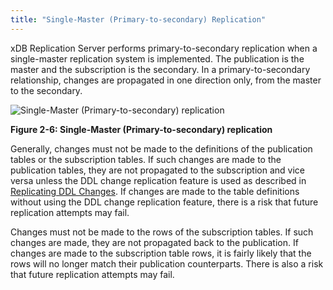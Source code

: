 ```yaml
---
title: "Single-Master (Primary-to-secondary) Replication"
---
```


<div id="smr_replication" class="registered_link"></div>

xDB Replication Server performs primary-to-secondary replication when a single-master replication system is implemented. The publication is the master and the subscription is the secondary. In a primary-to-secondary relationship, changes are propagated in one direction only, from the master to the secondary.

![Single-Master (Primary-to-secondary) replication](../../images/image8.png)

**Figure 2-6: Single-Master (Primary-to-secondary) replication**

Generally, changes must not be made to the definitions of the publication tables or the subscription tables. If such changes are made to the publication tables, they are not propagated to the subscription and vice versa unless the DDL change replication feature is used as described in [Replicating DDL Changes](../../07_common_operations/08_replicating_ddl_changes/#replicating_ddl_changes). If changes are made to the table definitions without using the DDL change replication feature, there is a risk that future replication attempts may fail.

Changes must not be made to the rows of the subscription tables. If such changes are made, they are not propagated back to the publication. If changes are made to the subscription table rows, it is fairly likely that the rows will no longer match their publication counterparts. There is also a risk that future replication attempts may fail.


